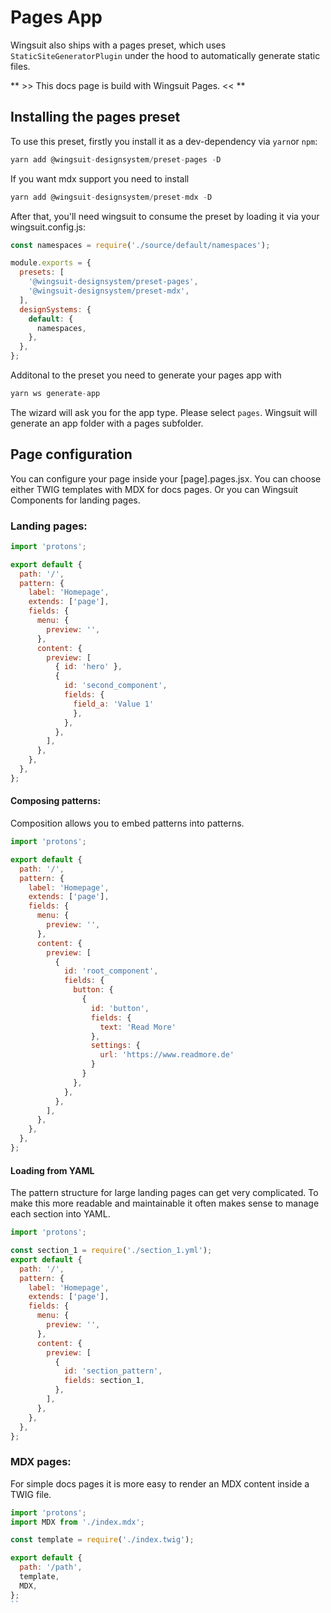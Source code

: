 # Pages App

Wingsuit also ships with a pages preset, which uses `StaticSiteGeneratorPlugin` under the hood to automatically generate static files.

** >> This docs page is build with Wingsuit Pages. << **
## Installing the pages preset

To use this preset, firstly you install it as a dev-dependency via `yarn`or `npm`:

```js
yarn add @wingsuit-designsystem/preset-pages -D
```
If you want mdx support you need to install

```js
yarn add @wingsuit-designsystem/preset-mdx -D
```

After that, you'll need wingsuit to consume the preset by loading it via your wingsuit.config.js:

```js
const namespaces = require('./source/default/namespaces');

module.exports = {
  presets: [
    '@wingsuit-designsystem/preset-pages',
    '@wingsuit-designsystem/preset-mdx',
  ],
  designSystems: {
    default: {
      namespaces,
    },
  },
};
```

Additonal to the preset you need to generate your pages app with

```js
yarn ws generate-app
```

The wizard will ask you for the app type. Please select `pages`.
Wingsuit will generate an app folder with a pages subfolder.

## Page configuration
You can configure your page inside your [page].pages.jsx.
You can choose either TWIG templates with MDX for docs pages. Or you can Wingsuit Components for landing pages.

### Landing pages:
```js
import 'protons';

export default {
  path: '/',
  pattern: {
    label: 'Homepage',
    extends: ['page'],
    fields: {
      menu: {
        preview: '',
      },
      content: {
        preview: [
          { id: 'hero' },
          {
            id: 'second_component',
            fields: {
              field_a: 'Value 1'
              },
            },
          },
        ],
      },
    },
  },
};

```
#### Composing patterns:
Composition allows you to embed patterns into patterns.
```js
import 'protons';

export default {
  path: '/',
  pattern: {
    label: 'Homepage',
    extends: ['page'],
    fields: {
      menu: {
        preview: '',
      },
      content: {
        preview: [
          {
            id: 'root_component',
            fields: {
              button: {
                {
                  id: 'button',
                  fields: {
                    text: 'Read More'
                  },
                  settings: {
                    url: 'https://www.readmore.de'
                  }
                }
              },
            },
          },
        ],
      },
    },
  },
};
```

#### Loading from YAML
The pattern structure for large landing pages can get very complicated. To make this more readable and maintainable it often makes sense to manage each section into YAML.

```js
import 'protons';

const section_1 = require('./section_1.yml');
export default {
  path: '/',
  pattern: {
    label: 'Homepage',
    extends: ['page'],
    fields: {
      menu: {
        preview: '',
      },
      content: {
        preview: [
          {
            id: 'section_pattern',
            fields: section_1,
          },
        ],
      },
    },
  },
};
```
### MDX pages:
For simple docs pages it is more easy to render an MDX content inside a TWIG file.

```js
import 'protons';
import MDX from './index.mdx';

const template = require('./index.twig');

export default {
  path: '/path',
  template,
  MDX,
};
``
